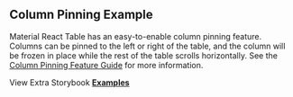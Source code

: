 
<Head>
  <title>{'Column Pinning Example - Material React Table V3 Docs'}</title>
  <meta
    name="description"
    content="An example of Material React Table which shows how to make the header and footer sticky while scrolling."
  />
  <meta
    property="og:title"
    content="Column Pinning Material React Table Example"
  />
  <meta
    property="og:description"
    content="An example of Material React Table which shows how to make the header and footer sticky while scrolling."
  />
</Head>

## Column Pinning Example

Material React Table has an easy-to-enable column pinning feature. Columns can be pinned to the left or right of the table, and the column will be frozen in place while the rest of the table scrolls horizontally. See the [Column Pinning Feature Guide](/docs/guides/column-pinning) for more information.

<Examples isPage />

View Extra Storybook **[Examples](https://www.material-react-table.dev/?path=/story/prop-playground--default)**
